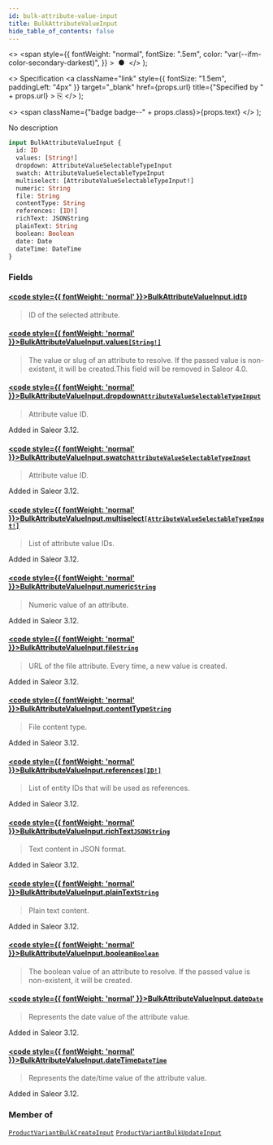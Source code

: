```yaml
---
id: bulk-attribute-value-input
title: BulkAttributeValueInput
hide_table_of_contents: false
---
```


  <>
    <span
      style={{
        fontWeight: "normal",
        fontSize: ".5em",
        color: "var(--ifm-color-secondary-darkest)",
      }}
    >
      &nbsp;●&nbsp;
    </span>
  </>
);

  <>
    Specification
    <a
      className="link"
      style={{ fontSize: "1.5em", paddingLeft: "4px" }}
      target="\_blank"
      href={props.url}
      title={"Specified by " + props.url}
    >
      ⎘
    </a>
  </>
);

  <>
    <span className={"badge badge--" + props.class}>{props.text}</span>
  </>
);

No description

```graphql
input BulkAttributeValueInput {
  id: ID
  values: [String!]
  dropdown: AttributeValueSelectableTypeInput
  swatch: AttributeValueSelectableTypeInput
  multiselect: [AttributeValueSelectableTypeInput!]
  numeric: String
  file: String
  contentType: String
  references: [ID!]
  richText: JSONString
  plainText: String
  boolean: Boolean
  date: Date
  dateTime: DateTime
}
```

### Fields

#### [<code style={{ fontWeight: 'normal' }}>BulkAttributeValueInput.<b>id</b></code>](#)<Bullet />[`ID`](../../../api-reference/miscellaneous/scalars/id) <Badge class="secondary" text="scalar"/> <Badge class="secondary" text="miscellaneous"/>

> ID of the selected attribute.

#### [<code style={{ fontWeight: 'normal' }}>BulkAttributeValueInput.<b>values</b></code>](#)<Bullet />[`[String!]`](../../../api-reference/miscellaneous/scalars/string) <Badge class="secondary" text="list"/> <Badge class="secondary" text="scalar"/> <Badge class="secondary" text="miscellaneous"/>

> The value or slug of an attribute to resolve. If the passed value is non-existent, it will be created.This field will be removed in Saleor 4.0.

#### [<code style={{ fontWeight: 'normal' }}>BulkAttributeValueInput.<b>dropdown</b></code>](#)<Bullet />[`AttributeValueSelectableTypeInput`](../../../api-reference/attributes/inputs/attribute-value-selectable-type-input) <Badge class="secondary" text="input"/> <Badge class="secondary" text="attributes"/>

> Attribute value ID.

Added in Saleor 3.12.

>

#### [<code style={{ fontWeight: 'normal' }}>BulkAttributeValueInput.<b>swatch</b></code>](#)<Bullet />[`AttributeValueSelectableTypeInput`](../../../api-reference/attributes/inputs/attribute-value-selectable-type-input) <Badge class="secondary" text="input"/> <Badge class="secondary" text="attributes"/>

> Attribute value ID.

Added in Saleor 3.12.

>

#### [<code style={{ fontWeight: 'normal' }}>BulkAttributeValueInput.<b>multiselect</b></code>](#)<Bullet />[`[AttributeValueSelectableTypeInput!]`](../../../api-reference/attributes/inputs/attribute-value-selectable-type-input) <Badge class="secondary" text="list"/> <Badge class="secondary" text="input"/> <Badge class="secondary" text="attributes"/>

> List of attribute value IDs.

Added in Saleor 3.12.

>

#### [<code style={{ fontWeight: 'normal' }}>BulkAttributeValueInput.<b>numeric</b></code>](#)<Bullet />[`String`](../../../api-reference/miscellaneous/scalars/string) <Badge class="secondary" text="scalar"/> <Badge class="secondary" text="miscellaneous"/>

> Numeric value of an attribute.

Added in Saleor 3.12.

>

#### [<code style={{ fontWeight: 'normal' }}>BulkAttributeValueInput.<b>file</b></code>](#)<Bullet />[`String`](../../../api-reference/miscellaneous/scalars/string) <Badge class="secondary" text="scalar"/> <Badge class="secondary" text="miscellaneous"/>

> URL of the file attribute. Every time, a new value is created.

Added in Saleor 3.12.

>

#### [<code style={{ fontWeight: 'normal' }}>BulkAttributeValueInput.<b>contentType</b></code>](#)<Bullet />[`String`](../../../api-reference/miscellaneous/scalars/string) <Badge class="secondary" text="scalar"/> <Badge class="secondary" text="miscellaneous"/>

> File content type.

Added in Saleor 3.12.

>

#### [<code style={{ fontWeight: 'normal' }}>BulkAttributeValueInput.<b>references</b></code>](#)<Bullet />[`[ID!]`](../../../api-reference/miscellaneous/scalars/id) <Badge class="secondary" text="list"/> <Badge class="secondary" text="scalar"/> <Badge class="secondary" text="miscellaneous"/>

> List of entity IDs that will be used as references.

Added in Saleor 3.12.

>

#### [<code style={{ fontWeight: 'normal' }}>BulkAttributeValueInput.<b>richText</b></code>](#)<Bullet />[`JSONString`](../../../api-reference/miscellaneous/scalars/jsonstring) <Badge class="secondary" text="scalar"/> <Badge class="secondary" text="miscellaneous"/>

> Text content in JSON format.

Added in Saleor 3.12.

>

#### [<code style={{ fontWeight: 'normal' }}>BulkAttributeValueInput.<b>plainText</b></code>](#)<Bullet />[`String`](../../../api-reference/miscellaneous/scalars/string) <Badge class="secondary" text="scalar"/> <Badge class="secondary" text="miscellaneous"/>

> Plain text content.

Added in Saleor 3.12.

>

#### [<code style={{ fontWeight: 'normal' }}>BulkAttributeValueInput.<b>boolean</b></code>](#)<Bullet />[`Boolean`](../../../api-reference/miscellaneous/scalars/boolean) <Badge class="secondary" text="scalar"/> <Badge class="secondary" text="miscellaneous"/>

> The boolean value of an attribute to resolve. If the passed value is non-existent, it will be created.

#### [<code style={{ fontWeight: 'normal' }}>BulkAttributeValueInput.<b>date</b></code>](#)<Bullet />[`Date`](../../../api-reference/miscellaneous/scalars/date) <Badge class="secondary" text="scalar"/> <Badge class="secondary" text="miscellaneous"/>

> Represents the date value of the attribute value.

Added in Saleor 3.12.

>

#### [<code style={{ fontWeight: 'normal' }}>BulkAttributeValueInput.<b>dateTime</b></code>](#)<Bullet />[`DateTime`](../../../api-reference/miscellaneous/scalars/date-time) <Badge class="secondary" text="scalar"/> <Badge class="secondary" text="miscellaneous"/>

> Represents the date/time value of the attribute value.

Added in Saleor 3.12.

>

### Member of

[`ProductVariantBulkCreateInput`](../../../api-reference/products/inputs/product-variant-bulk-create-input) <Badge class="secondary" text="input"/><Bullet />[`ProductVariantBulkUpdateInput`](../../../api-reference/products/inputs/product-variant-bulk-update-input) <Badge class="secondary" text="input"/>
